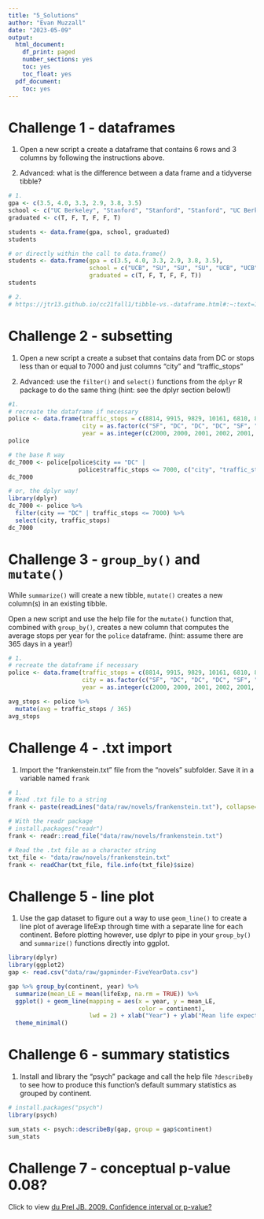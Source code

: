 ```yaml
---
title: "5_Solutions"
author: "Evan Muzzall"
date: "2023-05-09"
output:
  html_document:
    df_print: paged
    number_sections: yes
    toc: yes
    toc_float: yes
  pdf_document:
    toc: yes
---
```


# Challenge 1 - dataframes

1. Open a new script a create a dataframe that contains 6 rows and 3 columns by following the instructions above.

2. Advanced: what is the difference between a data frame and a tidyverse tibble? 

```r
# 1. 
gpa <- c(3.5, 4.0, 3.3, 2.9, 3.8, 3.5)
school <- c("UC Berkeley", "Stanford", "Stanford", "Stanford", "UC Berkeley", "UC Berkeley")
graduated <- c(T, F, T, F, F, T)

students <- data.frame(gpa, school, graduated)
students

# or directly within the call to data.frame()
students <- data.frame(gpa = c(3.5, 4.0, 3.3, 2.9, 3.8, 3.5), 
                       school = c("UCB", "SU", "SU", "SU", "UCB", "UCB"), 
                       graduated = c(T, F, T, F, F, T))
students

# 2. 
# https://jtr13.github.io/cc21fall1/tibble-vs.-dataframe.html#:~:text=10%209.,string%20into%20factor%20by%20default)
```

# Challenge 2 - subsetting

1. Open a new script a create a subset that contains data from DC or stops less than or equal to 7000 and just columns "city" and "traffic_stops"

2. Advanced: use the `filter()` and `select()` functions from the `dplyr` R package to do the same thing (hint: see the dplyr section below!)

```r
#1. 
# recreate the dataframe if necessary
police <- data.frame(traffic_stops = c(8814, 9915, 9829, 10161, 6810, 8991), 
                     city = as.factor(c("SF", "DC", "DC", "DC", "SF", "SF")),
                     year = as.integer(c(2000, 2000, 2001, 2002, 2001, 2002)))
police

# the base R way
dc_7000 <- police[police$city == "DC" |
                    police$traffic_stops <= 7000, c("city", "traffic_stops")]
dc_7000

# or, the dplyr way!
library(dplyr)
dc_7000 <- police %>%
  filter(city == "DC" | traffic_stops <= 7000) %>%
  select(city, traffic_stops)
dc_7000
```

# Challenge 3 - `group_by()` and `mutate()`

While `summarize()` will create a new tibble, `mutate()` creates a new column(s) in an existing tibble. 

Open a new script and use the help file for the `mutate()` function that, combined with `group_by()`, creates a new column that computes the average stops per year for the `police` dataframe. (hint: assume there are 365 days in a year!)

```r
# 1.
# recreate the dataframe if necessary
police <- data.frame(traffic_stops = c(8814, 9915, 9829, 10161, 6810, 8991), 
                     city = as.factor(c("SF", "DC", "DC", "DC", "SF", "SF")),
                     year = as.integer(c(2000, 2000, 2001, 2002, 2001, 2002)))

avg_stops <- police %>% 
  mutate(avg = traffic_stops / 365)
avg_stops
```

# Challenge 4 - .txt import

1. Import the "frankenstein.txt" file from the "novels" subfolder. Save it in a variable named `frank`

```r
# 1. 
# Read .txt file to a string
frank <- paste(readLines("data/raw/novels/frankenstein.txt"), collapse="\n")

# With the readr package
# install.packages("readr")
frank <- readr::read_file("data/raw/novels/frankenstein.txt")

# Read the .txt file as a character string
txt_file <- "data/raw/novels/frankenstein.txt"
frank <- readChar(txt_file, file.info(txt_file)$size)
```

# Challenge 5 - line plot

1. Use the gap dataset to figure out a way to use `geom_line()` to create a line plot of average lifeExp through time with a separate line for each continent. Before plotting however, use dplyr to pipe in your `group_by()` and `summarize()` functions directly into ggplot. 
```r
library(dplyr)
library(ggplot2)
gap <- read.csv("data/raw/gapminder-FiveYearData.csv")

gap %>% group_by(continent, year) %>%
  summarize(mean_LE = mean(lifeExp, na.rm = TRUE)) %>% 
  ggplot() + geom_line(mapping = aes(x = year, y = mean_LE, 
                                     color = continent), 
                       lwd = 2) + xlab("Year") + ylab("Mean life expectancy") +
  theme_minimal() 
```

# Challenge 6 - summary statistics

1. Install and library the "psych" package and call the help file `?describeBy` to see how to produce this function's default summary statistics as grouped by continent.
```r
# install.packages("psych")
library(psych)

sum_stats <- psych::describeBy(gap, group = gap$continent)
sum_stats
```


# Challenge 7 - conceptual p-value 0.08?

Click to view [du Prel JB. 2009. Confidence interval or p-value?](https://www.ncbi.nlm.nih.gov/pmc/articles/PMC2689604/)
